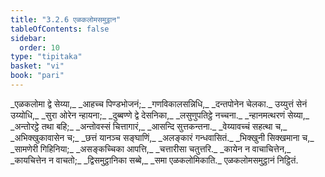 ```yaml
---
title: "3.2.6 एळकलोमसमुट्ठान"
tableOfContents: false
sidebar:
  order: 10
type: "tipitaka"
basket: "vi"
book: "pari"
---
```



<DynamicBreadcrumb />

<Division number="263" book="pari">

<Paragraph number="1121" type="verses" book="pari">
_एळकलोमा द्वे सेय्या,_  
_आहच्च पिण्डभोजनं;_  
_गणविकालसन्निधि,_  
_दन्तपोनेन चेलका._  

</Paragraph>

<Paragraph number="1122" type="verses" book="pari">
उय्युत्तं सेनं उय्योधि,_  
_सुरा ओरेन न्हायना;_  
_दुब्बण्णे द्वे देसनिका,_  
_लसुणुपतिट्ठे नच्चना._  

</Paragraph>

<Paragraph number="1123" type="verses" book="pari">
_न्हानमत्थरणं सेय्या,_  
_अन्तोरट्ठे तथा बहि;_  
_अन्तोवस्सं चित्तागारं,_  
_आसन्दि सुत्तकन्तना._  

</Paragraph>

<Paragraph number="1124" type="verses" book="pari">
_वेय्यावच्चं सहत्था च,_  
_अभिक्खुकावासेन च;_  
_छत्तं यानञ्च सङ्घाणिं,_  
_अलङ्कारं गन्धवासितं._  

</Paragraph>

<Paragraph number="1125" type="verses" book="pari">
_भिक्खुनी सिक्खमाना च,_  
_सामणेरी गिहिनिया;_  
_असङ्कच्चिका आपत्ति,_  
_चत्तारीसा चतुत्तरि._  

</Paragraph>

<Paragraph number="1126" type="verses" book="pari">
_कायेन न वाचाचित्तेन,_  
_कायचित्तेन न वाचतो;_  
_द्विसमुट्ठानिका सब्बे,_  
_समा एळकलोमिकाति._  


</Paragraph>
</Division>

<Paragraph number="1127" type="center" book="pari">
एळकलोमसमुट्ठानं निट्ठितं.
</Paragraph>